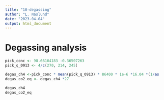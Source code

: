 ```yaml
---
title: "10-degassing"
author: "L. Naslund"
date: "2023-04-04"
output: html_document
---
```

# Degassing analysis

```r
pick_conc <- 98.66104183 -0.36507263
pick_q_0913 <- 4/c(270, 214, 245)

degas_ch4 <-pick_conc * mean(pick_q_0913) * 86400 * 1e-6 *16.04 *(1/as.numeric(st_area(pick)))
degas_co2_eq <- degas_ch4 *27

degas_ch4
degas_co2_eq
```

